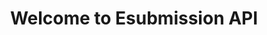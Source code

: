 ---
title: Welcome to Esubmission API
description: Get started to start building services for Esubmission
template: splash
hero:
  tagline: Congrats on setting up a new Starlight project!
  image:
    file: ../../assets/houston.webp
  actions:
    - text: Getting started
      link: /installation
      icon: right-arrow
      variant: primary
---
